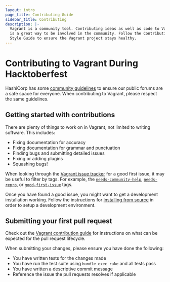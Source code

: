 ```yaml
---
layout: intro
page_title: Contributing Guide
sidebar_title: Contributing
description: |-
  Vagrant is a community tool. Contributing ideas as well as code to Vagrant
  is a great way to be involved in the community. Follow the Contributing
  Style Guide to ensure the Vagrant project stays healthy.
---
```


# Contributing to Vagrant During Hacktoberfest

HashiCorp has some [community guidelines](https://www.hashicorp.com/community-guidelines)
to ensure our public forums are a safe space for everyone. When contributing
to Vagrant, please respect the same guidelines.

## Getting started with contributions

There are plenty of things to work on in Vagrant, not limited to writing
software. This includes:

- Fixing documentation for accuracy
- Fixing documentation for grammar and punctuation
- Finding bugs and submitting detailed issues
- Fixing or adding plugins
- Squashing bugs!

When looking through the [Vagrant issue tracker](https://github.com/hashicorp/vagrant/issues)
for a good first issue, it may be useful to filter by tags. For example, the
[`needs-community-help`](https://github.com/hashicorp/vagrant/labels/needs-community-help),
[`needs-repro`](https://github.com/hashicorp/vagrant/labels/needs-repro), or
[`good-first-issue`](https://github.com/hashicorp/vagrant/labels/good-first-issue)
tags.

Once you have found a good issue, you might want to get a development installation
working. Follow the instructions for [installing from source](/docs/installation/source)
in order to setup a development environment.

## Submitting your first pull request

Check out the [Vagrant contribution guide](https://github.com/hashicorp/vagrant/blob/main/.github/CONTRIBUTING.md)
for instructions on what can be expected for the pull request lifecycle.

When submitting your changes, please ensure you have done the following:

- You have written tests for the changes made
- You have run the test suite using `bundle exec rake` and all tests pass
- You have written a descriptive commit message
- Reference the issue the pull requests resolves if applicable
